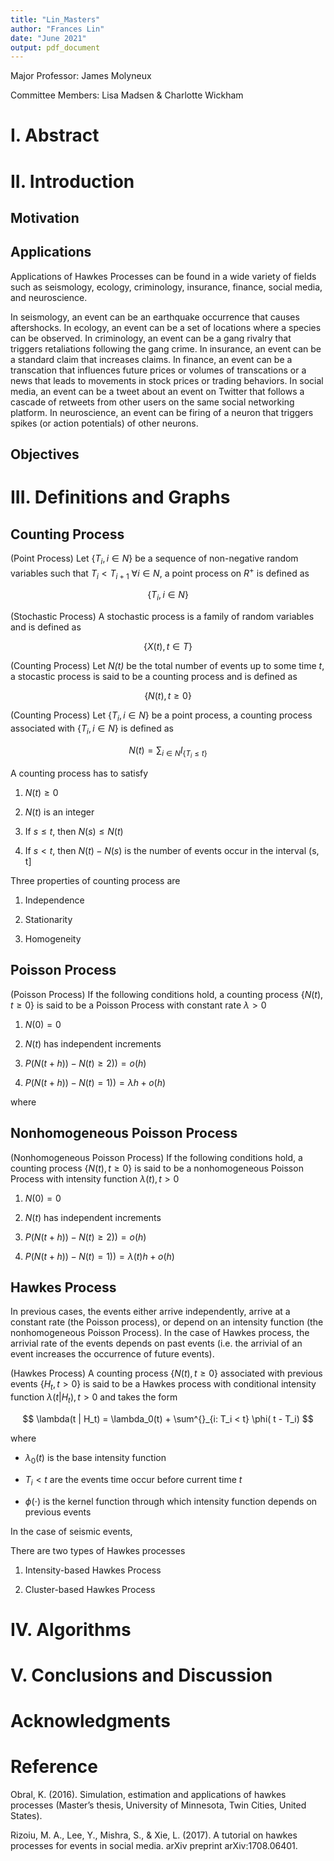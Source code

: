 ```yaml
---
title: "Lin_Masters"
author: "Frances Lin"
date: "June 2021"
output: pdf_document
---
```


Major Professor: James Molyneux

Committee Members: Lisa Madsen & Charlotte Wickham

# I. Abstract

# II. Introduction 

## Motivation 

## Applications

Applications of Hawkes Processes can be found in a wide variety of fields such as seismology, ecology, criminology, insurance, finance, social media, and neuroscience. 

In seismology, an event can be an earthquake occurrence that causes aftershocks. In ecology, an event can be a set of locations where a species can be observed. In criminology, an event can be a gang rivalry that triggers retaliations following the gang crime. In insurance, an event can be a standard claim that increases claims. In finance, an event can be a transcation that influences future prices or volumes of transcations or a news that leads to movements in stock prices or trading behaviors. In social media, an event can be a tweet about an event on Twitter that follows a cascade of retweets from other users on the same social networking platform. In neuroscience, an event can be firing of a neuron that triggers spikes (or action potentials) of other neurons.

## Objectives

# III. Definitions and Graphs

## Counting Process

(Point Process) Let \{$T_i, i \in N$\} be a sequence of non-negative random variables such that $T_i < T_{i+1}$ $\forall i \in N$, a point process on $R^{+}$ is defined as

$$
\{T_i, i \in N\}
$$

(Stochastic Process) A stochastic process is a family of random variables and is defined as

$$
\{ X(t), t \in T \}
$$

(Counting Process) Let *N(t)* be the total number of events up to some time *t*, a stocastic process is said to be a counting process and is defined as 

$$
\{N(t), t \geq 0\}
$$

(Counting Process) Let \{$T_i, i \in N$\} be a point process, a counting process associated with \{$T_i, i \in N$\} is defined as

$$
N(t) = \sum_{i \in N} I_{\{T_i \leq t\}}
$$

A counting process has to satisfy 

1. $N(t) \geq 0$

2. $N(t)$ is an integer

3. If $s \leq t$, then $N(s) \leq N(t)$

4. If $s < t$, then $N(t) - N(s)$ is the number of events occur in the interval (s, t]

Three properties of counting process are

1. Independence 

2. Stationarity 

3. Homogeneity




## Poisson Process

(Poisson Process) If the following conditions hold, a counting process $\{N(t), t \geq 0\}$ is said to be a Poisson Process with constant rate $\lambda > 0$ 

1. $N(0) = 0$

2. $N(t)$ has independent increments

3. $P(N(t + h)) - N(t) \geq 2)) = o(h)$

4. $P(N(t + h)) - N(t) = 1)) = \lambda h + o(h)$

where



## Nonhomogeneous Poisson Process

(Nonhomogeneous Poisson Process) If the following conditions hold, a counting process $\{N(t), t \geq 0\}$ is said to be a nonhomogeneous Poisson Process with intensity function $\lambda(t), t > 0$

1. $N(0) = 0$

2. $N(t)$ has independent increments

3. $P(N(t + h)) - N(t) \geq 2)) = o(h)$

4. $P(N(t + h)) - N(t) = 1)) = \lambda(t) h + o(h)$




## Hawkes Process 

In previous cases, the events either arrive independently, arrive at a constant rate (the Poisson process), or depend on an intensity function (the nonhomogeneous Poisson Process). In the case of Hawkes process, the arrivial rate of the events depends on past events (i.e. the arrivial of an event increases the occurrence of future events). 

(Hawkes Process) A counting process $\{N(t), t \geq 0\}$ associated with previous events $\{H_t, t > 0\}$ is said to be a Hawkes process with conditional intensity function $\lambda(t | H_t), t > 0$ and takes the form 

$$
\lambda(t | H_t) = \lambda_0(t) + \sum^{}_{i: T_i < t} \phi( t - T_i)
$$

where

- $\lambda_0(t)$ is the base intensity function 

- $T_i < t$ are the events time occur before current time $t$ 

- $\phi(\cdot)$ is the kernel function through which intensity function depends on previous events 




In the case of seismic events, 




There are two types of Hawkes processes

1. Intensity-based Hawkes Process

2. Cluster-based Hawkes Process




# IV. Algorithms




# V. Conclusions and Discussion




\newpage

# Acknowledgments




\newpage

# Reference

Obral, K. (2016). Simulation, estimation and applications of hawkes processes (Master's thesis, University of Minnesota, Twin Cities, United States). 

Rizoiu, M. A., Lee, Y., Mishra, S., & Xie, L. (2017). A tutorial on hawkes processes for events in social media. arXiv preprint arXiv:1708.06401. 




